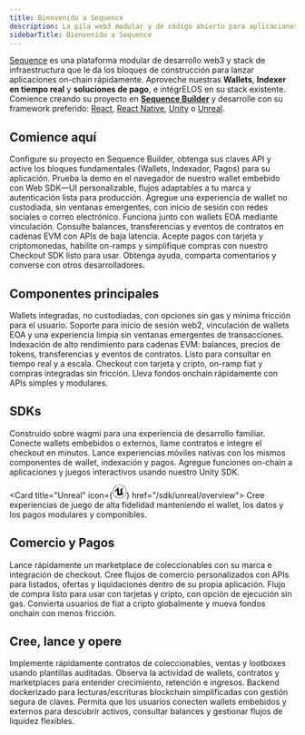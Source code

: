 ```yaml
---
title: Bienvenido a Sequence
description: La pila web3 modular y de código abierto para aplicaciones onchain
sidebarTitle: Bienvenido a Sequence
---
```


[Sequence](https://sequence.xyz/) es una plataforma modular de desarrollo web3 y stack de infraestructura que le da los bloques de construcción para lanzar aplicaciones on-chain rápidamente. Aproveche nuestras **Wallets**, **Indexer en tiempo real** y **soluciones de pago**, e intégrELOS en su stack existente. Comience creando su proyecto en **[Sequence Builder](https://sequence.build/)** y desarrolle con su framework preferido: [React](/sdk/web/overview), [React Native](/sdk/mobile), [Unity](/sdk/unity/overview) o [Unreal](/sdk/unreal/overview).

## Comience aquí

<CardGroup cols={2}>
  <Card title="Cree su primer proyecto" icon="folder-plus" href="/solutions/builder/getting-started">
    Configure su proyecto en Sequence Builder, obtenga sus claves API y active los bloques fundamentales (Wallets, Indexador, Pagos) para su aplicación.
  </Card>

  <Card title="Demo de Embedded Wallet" icon="gem" href="https://0xsequence.github.io/kit/?mode=waas">
    Prueba la demo en el navegador de nuestro wallet embebido con Web SDK—UI personalizable, flujos adaptables a tu marca y autenticación lista para producción.
  </Card>

  <Card title="Inicio rápido: Wallets" icon="wallet" href="/solutions/wallets/developers/embedded-wallet/overview">
    Agregue una experiencia de wallet no custodiada, sin ventanas emergentes, con inicio de sesión con redes sociales o correo electrónico. Funciona junto con wallets EOA mediante vinculación.
  </Card>

  <Card title="Inicio rápido: Indexador en tiempo real" icon="database" href="/solutions/indexer/overview">
    Consulte balances, transferencias y eventos de contratos en cadenas EVM con APIs de baja latencia.
  </Card>

  <Card title="Inicio rápido: Pagos" icon="cart-shopping" href="/sdk/web/guides/checkout">
    Acepte pagos con tarjeta y criptomonedas, habilite on-ramps y simplifique compras con nuestro Checkout SDK listo para usar.
  </Card>

  <Card title="Únase a nuestra comunidad" icon="discord" href="https://discord.com/invite/sequence">
    Obtenga ayuda, comparta comentarios y converse con otros desarrolladores.
  </Card>
</CardGroup>

## Componentes principales

<CardGroup cols={3}>
  <Card title="Wallets" icon="wallet" href="/solutions/wallets/developers/embedded-wallet/overview">
    Wallets integradas, no custodiadas, con opciones sin gas y mínima fricción para el usuario. Soporte para inicio de sesión web2, vinculación de wallets EOA y una experiencia limpia sin ventanas emergentes de transacciones.
  </Card>

  <Card title="Indexador en tiempo real" icon="database" href="/solutions/indexer/overview">
    Indexación de alto rendimiento para cadenas EVM: balances, precios de tokens, transferencias y eventos de contratos. Listo para consultar en tiempo real y a escala.
  </Card>

  <Card title="Pagos" icon="coins" href="/sdk/web/guides/checkout">
    Checkout con tarjeta y cripto, on-ramp fiat y compras integradas sin fricción. Lleva fondos onchain rápidamente con APIs simples y modulares.
  </Card>
</CardGroup>

## SDKs

<CardGroup cols={4}>
  <Card title="Web SDK" icon="code" href="/sdk/web/overview">
    Construido sobre wagmi para una experiencia de desarrollo familiar. Conecte wallets embebidos o externos, llame contratos e integre el checkout en minutos.
  </Card>

  <Card title="React Native" icon="mobile" href="/sdk/mobile">
    Lance experiencias móviles nativas con los mismos componentes de wallet, indexación y pagos.
  </Card>

  <Card title="Unity" icon="unity" href="/sdk/unity/overview">
    Agregue funciones on-chain a aplicaciones y juegos interactivos usando nuestro Unity SDK.
  </Card>

  <Card title="Unreal" icon={<svg width="24" height="24" viewBox="0 0 32 32" xmlns="http://www.w3.org/2000/svg"><path d="M16 0c-8.766 0-15.865 7.161-15.865 16s7.099 16 15.865 16c8.76 0 15.865-7.161 15.865-16s-7.104-16-15.87-16zM16 0.703c4.047 0 7.859 1.594 10.724 4.479 2.859 2.875 4.453 6.766 4.443 10.818 0 4.083-1.578 7.927-4.443 10.818-2.828 2.87-6.693 4.484-10.724 4.479-4.031 0.005-7.896-1.609-10.724-4.479-2.859-2.875-4.458-6.766-4.448-10.818 0-4.083 1.583-7.927 4.443-10.818 2.828-2.875 6.698-4.49 10.729-4.479zM15.203 6.333c-2.583 0.693-4.974 2.021-8.161 5.677s-2.583 6.677-2.583 6.677c0 0 0.88-2.078 2.995-4.266 1.005-1.036 1.75-1.385 2.266-1.385 0.458-0.026 0.844 0.344 0.844 0.802v7.422c0 0.734-0.474 0.896-0.911 0.885-0.37-0.005-0.714-0.135-0.714-0.135 2.172 3.156 7.37 3.599 7.37 3.599l2.281-2.438 0.052 0.047 2.089 1.781c3.823-2.271 5.667-6.479 5.667-6.479-1.708 1.802-2.792 2.224-3.438 2.224-0.573-0.005-0.797-0.339-0.797-0.339-0.031-0.156-0.083-2.417-0.104-4.677-0.021-2.339 0-4.682 0.115-4.688 0.661-1.24 2.766-3.74 2.766-3.74-3.932 0.776-6.073 3.354-6.073 3.354-0.635-0.5-1.927-0.417-1.927-0.417 0.604 0.333 1.208 1.302 1.208 2.104v7.896c0 0-1.318 1.161-2.333 1.161-0.604 0-0.974-0.328-1.177-0.599-0.078-0.104-0.146-0.219-0.198-0.344v-9.75c-0.141 0.104-0.313 0.161-0.484 0.167-0.219 0-0.443-0.109-0.594-0.427-0.115-0.24-0.188-0.599-0.188-1.125 0-1.797 2.031-2.99 2.031-2.99z"/></svg>} href="/sdk/unreal/overview">
    Cree experiencias de juego de alta fidelidad manteniendo el wallet, los datos y los pagos modulares y componibles.
  </Card>
</CardGroup>

## Comercio y Pagos

<CardGroup cols={2}>
  <Card title="White-Label Marketplace" icon="store" href="/solutions/payments/marketplace/overview">
    Lance rápidamente un marketplace de coleccionables con su marca e integración de checkout.
  </Card>

  <Card title="APIs de Marketplace" icon="folder-plus" href="/solutions/payments/marketplace/custom">
    Cree flujos de comercio personalizados con APIs para listados, ofertas y liquidaciones dentro de su propia aplicación.
  </Card>

  <Card title="Checkout" icon="cart-shopping" href="/sdk/web/guides/checkout">
    Flujo de compra listo para usar con tarjetas y cripto, con opción de ejecución sin gas.
  </Card>

  <Card title="On-ramps de fiat (opciones para convertir dinero fiat a cripto)" icon="arrows-rotate" href="/sdk/web/guides/on-ramp">
    Convierta usuarios de fiat a cripto globalmente y mueva fondos onchain con menos fricción.
  </Card>
</CardGroup>

## Cree, lance y opere

<CardGroup cols={2}>
  <Card title="Contratos y coleccionables" icon="gem" href="/solutions/builder/contracts/deploy-an-item-collection">
    Implemente rápidamente contratos de coleccionables, ventas y lootboxes usando plantillas auditadas.
  </Card>

  <Card title="Analytics" icon="chart-line" href="/solutions/builder/analytics">
    Observa la actividad de wallets, contratos y marketplaces para entender crecimiento, retención e ingresos.
  </Card>

  <Card title="Sidekick" icon="coins" href="/solutions/infrastructure/sidekick/overview">
    Backend dockerizado para lecturas/escrituras blockchain simplificadas con gestión segura de claves.
  </Card>

  <Card title="Vinculación de wallets" icon="link" href="/sdk/web/overview">
    Permita que los usuarios conecten wallets embebidos y externos para descubrir activos, consultar balances y gestionar flujos de liquidez flexibles.
  </Card>
</CardGroup>